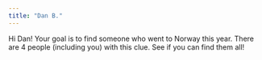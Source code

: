```yaml
---
title: "Dan B."
---
```


Hi Dan! Your goal is to find someone who went to Norway this year. There are 4 people (including you) with this clue. See if you can find them all!
